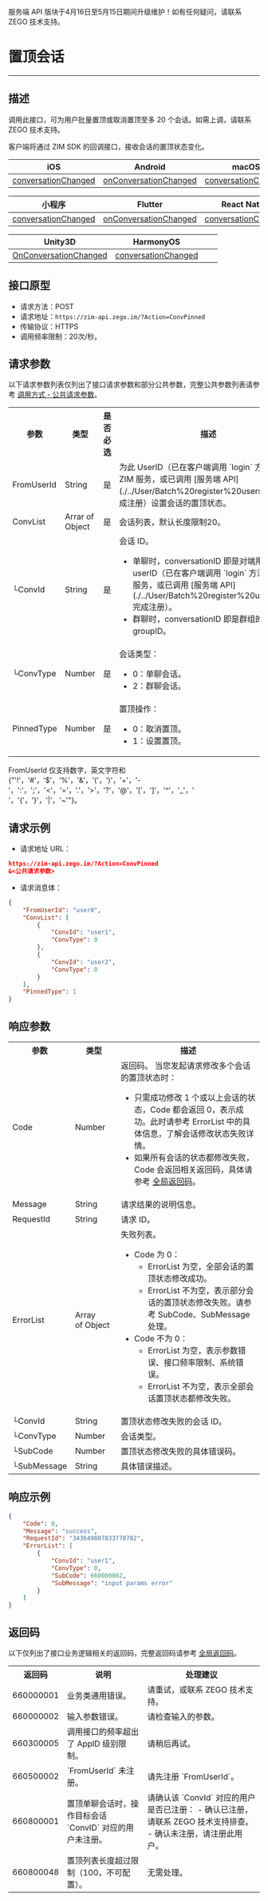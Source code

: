 <Warning title="警告">服务端 API 版块于4月16日至5月15日期间升级维护！如有任何疑问，请联系 ZEGO 技术支持。</Warning>
# 置顶会话

- - -

## 描述

调用此接口，可为用户批量置顶或取消置顶至多 20 个会话。如需上调，请联系 ZEGO 技术支持。

客户端将通过 ZIM SDK 的回调接口，接收会话的置顶状态变化。

| iOS | Android | macOS | Windows |
|-----|---------|-------|---------|
| [conversationChanged](https://doc-zh.zego.im/article/api?doc=zim_API~objective-c_ios~protocol~ZIMEventHandler#zim-group-member-info-updated-operated-info-group-id) | [onConversationChanged](https://doc-zh.zego.im/article/api?doc=zim_API~java_android~class~ZIMEventHandler#on-conversation-changed) | [conversationChanged](https://doc-zh.zego.im/article/api?doc=zim_API~objective-c_macos~protocol~ZIMEventHandler#zim-group-member-info-updated-operated-info-group-id) | [onConversationChanged](https://doc-zh.zego.im/article/api?doc=zim_API~cpp_windows~class~ZIMEventHandler#on-conversation-changed) |

| 小程序 | Flutter | React Native | uni-app |
|-----|---------|-------|---------|
| [conversationChanged](https://doc-zh.zego.im/article/api?doc=zim_API~javascript_wxxcx~interface~ZIMEventHandler#conversation-changed) | [onConversationChanged](https://pub.dev/documentation/zego_zim/latest/zego_zim/ZIMEventHandler/onConversationChanged.html) | [conversationChanged](https://doc-zh.zego.im/article/api?doc=zim_API~javascript_react-native~interface~ZIMEventHandler#conversation-changed) | [conversationChanged](https://doc-zh.zego.im/article/api?doc=zim_API~javascript_uni-app~interface~ZIMEventHandler#conversation-changed) |

| Unity3D | HarmonyOS |  |  |
|-----|---------|-------|---------|
| [OnConversationChanged](https://doc-zh.zego.im/article/api?doc=zim_API~cs_unity3d~class~ZIMEventHandler#on-conversation-changed) | [conversationChanged](https://doc-zh.zego.im/article/api?doc=zim_API~javascript_harmony~interface~ZIMEventHandler#conversation-changed) |  |  |


## 接口原型

- 请求方法：POST
- 请求地址：`https://zim-api.zego.im/?Action=ConvPinned`
- 传输协议：HTTPS
- 调用频率限制：20次/秒。

## 请求参数

以下请求参数列表仅列出了接口请求参数和部分公共参数，完整公共参数列表请参考 [调用方式 - 公共请求参数](../Accessing%20Server%20APIs.mdx#2-公共参数)。

<table class="collapsible-table" >
<tbody><tr data-row-level="1">
<th>参数</th>
<th>类型</th>
<th>是否必选</th>
<th>描述</th>
</tr>
<tr data-row-level="2">
<td>FromUserId</td>
<td>String</td>
<td>是</td>
<td>为此 UserID（已在客户端调用 `login` 方法登录 ZIM 服务，或已调用 [服务端 API](./../User/Batch%20register%20users.mdx) 完成注册）设置会话的置顶状态。</td>
</tr>
<tr data-row-level="3" data-row-child="true">
<td>ConvList</td>
<td>Arrar of Object</td>
<td>是</td>
<td>会话列表，默认长度限制20。</td>
</tr>
<tr data-row-level="3-1">
<td>└ConvId</td>
<td>String</td>
<td>是</td>
<td>会话 ID。
<ul><li>单聊时，conversationID 即是对端用户的 userID（已在客户端调用 `login` 方法登录 ZIM 服务，或已调用 [服务端 API](./../User/Batch%20register%20users.mdx) 完成注册）。</li><li>群聊时，conversationID 即是群组的 groupID。</li></ul></td>
</tr>
<tr data-row-level="3-2">
<td>└ConvType</td>
<td>Number</td>
<td>是</td>
<td>会话类型：<ul><li>0：单聊会话。</li><li>2：群聊会话。</li></ul></td>
</tr>
<tr data-row-level="4">
<td>PinnedType</td>
<td>Number</td>
<td>是</td>
<td>置顶操作：<ul><li>0：取消置顶。</li><li>1：设置置顶。</li></ul></td>
</tr>
</tbody></table>

<Note title="说明">

FromUserId 仅支持数字，英文字符和 {"'!'，'#'，'$'，'%'，'&'，'('，')'，'+'，'-'，':'，';'，'<'，'='，'.'，'>'，'?'，'@'，'['，']'，'^'，'_'，' '，'{'，'}'，'|'，'~'"}。
</Note>

## 请求示例

- 请求地址 URL：

```json
https://zim-api.zego.im/?Action=ConvPinned
&<公共请求参数>
```

- 请求消息体：

```json
{
    "FromUserId": "user0",
    "ConvList": [
        {
            "ConvId": "user1",
            "ConvType": 0
        },
        {
            "ConvId": "user2",
            "ConvType": 0
        }
    ],
    "PinnedType": 1
}
```


## 响应参数

<table class="collapsible-table" >

<tbody><tr data-row-level="1">
<th>参数</th>
<th>类型</th>
<th>描述</th>
</tr>
<tr data-row-level="2">
<td>Code</td>
<td>Number</td>
<td>返回码。
<Note title="说明">当您发起请求修改多个会话的置顶状态时：<ul><li>只需成功修改 1 个或以上会话的状态，Code 都会返回 0，表示成功。此时请参考 ErrorList 中的具体信息，了解会话修改状态失败详情。</li><li>如果所有会话的状态都修改失败，Code 会返回相关返回码，具体请参考 <a href="https://doc-zh.zego.im/article/12229">全局返回码</a>。</li></ul></Note></td>
</tr>
<tr data-row-level="3">
<td>Message</td>
<td>String</td>
<td>请求结果的说明信息。</td>
</tr>
<tr data-row-level="4">
<td>RequestId</td>
<td>String</td>
<td>请求 ID。</td>
</tr>
<tr data-row-level="5" data-row-child="true">
<td>ErrorList</td>
<td>Array of&nbsp;Object</td>
<td>
失败列表。
<ul>
<li>Code 为 0：
<ul><li>ErrorList 为空，全部会话的置顶状态修改成功。</li><li>ErrorList 不为空，表示部分会话的置顶状态修改失败。请参考 SubCode、SubMessage 处理。</li></ul></li>
<li>Code 不为 0：
<ul><li>ErrorList 为空，表示参数错误、接口频率限制、系统错误。</li><li>ErrorList 不为空，表示全部会话置顶状态都修改失败。</li></ul></li>
</ul></td>
</tr>
<tr data-row-level="5-1">
<td>└ConvId</td>
<td>String</td>
<td>置顶状态修改失败的会话 ID。</td>
</tr>
<tr data-row-level="5-2">
<td>└ConvType</td>
<td>Number</td>
<td>会话类型。</td>
</tr>
<tr data-row-level="5-3">
<td>└SubCode</td>
<td>Number</td>
<td>置顶状态修改失败的具体错误码。</td>
</tr>
<tr data-row-level="5-4">
<td>└SubMessage</td>
<td>String</td>
<td>具体错误描述。</td>
</tr>
</tbody></table>


## 响应示例

```json
{
    "Code": 0,
    "Message": "success",
    "RequestId": "343649807833778782",
    "ErrorList": [
        {
            "ConvId": "user1",
            "ConvType": 0,
            "SubCode": 660000002,
            "SubMessage": "input params error"
        }
    ]
}
```


## 返回码

以下仅列出了接口业务逻辑相关的返回码，完整返回码请参考 [全局返回码](../Return%20codes.mdx)。

<table>
<tbody><tr>
<th>返回码</th>
<th>说明</th>
<th>处理建议</th>
</tr>
<tr>
<td>660000001</td>
<td>业务类通用错误。</td>
<td>请重试，或联系 ZEGO 技术支持。</td>
</tr>
<tr>
<td>660000002</td>
<td>输入参数错误。</td>
<td>请检查输入的参数。</td>
</tr>
<tr>
<td>660300005</td>
<td>调用接口的频率超出了 AppID 级别限制。</td>
<td>请稍后再试。</td>
</tr>
<tr>
<td>660500002</td>
<td>`FromUserId` 未注册。</td>
<td>请先注册 `FromUserId`。</td>
</tr>
<tr>
<td>660800001</td>
<td>置顶单聊会话时，操作目标会话 `ConvID` 对应的用户未注册。</td>
<td>
请确认该 `ConvId` 对应的用户是否已注册：
- 确认已注册，请联系 ZEGO 技术支持排查。
- 确认未注册，请注册此用户。
</td>
</tr>
<tr>
<td>660800048</td>
<td>置顶列表长度超过限制（100，不可配置）。</td>
<td>无需处理。</td>
</tr>
</tbody></table>